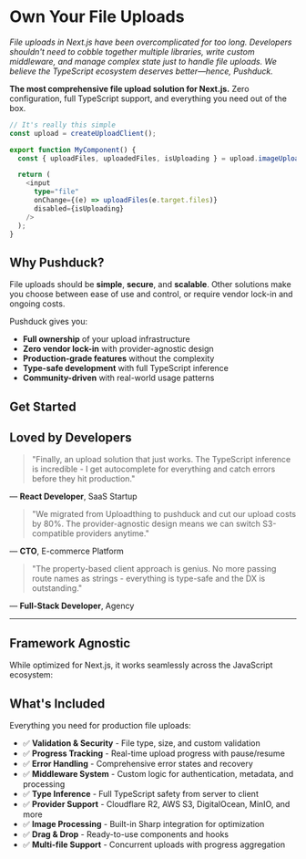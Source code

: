 
# Own Your File Uploads

_File uploads in Next.js have been overcomplicated for too long. Developers shouldn't need to cobble together multiple libraries, write custom middleware, and manage complex state just to handle file uploads. We believe the TypeScript ecosystem deserves better—hence, Pushduck._

**The most comprehensive file upload solution for Next.js.** Zero configuration, full TypeScript support, and everything you need out of the box.

```typescript
// It's really this simple
const upload = createUploadClient();

export function MyComponent() {
  const { uploadFiles, uploadedFiles, isUploading } = upload.imageUpload();

  return (
    <input
      type="file"
      onChange={(e) => uploadFiles(e.target.files)}
      disabled={isUploading}
    />
  );
}
```

<UploadDemo 
  title="🎬 Interactive Demo" 
  description="Try uploading files to see the enhanced type-safe client in action"
  showTabs={true}
  compact={false}
/>

<div className="not-prose mb-8">
  <Card
    title="🎬 Live Demo"
    description="Try it yourself! Interactive demo with real file uploads using Cloudflare R2."
    href="/upload"
    className="mb-4 bg-gradient-to-r from-blue-50 to-indigo-50 border-blue-200 hover:border-blue-300"
  />
</div>

<div className="not-prose mb-8">
  <Cards>
    <Card
      title="🎯 Zero Configuration"
      description="Works out of the box with sensible defaults. No complex setup or boilerplate code."
      href="/docs/quick-start"
    />
    <Card
      title="🔒 Type-Safe"
      description="Full TypeScript inference from server router to client components. Catch errors at compile time."
      href="/docs/guides/migration/enhanced-client"
    />
    <Card
      title="☁️ Provider Agnostic"
      description="Cloudflare R2, AWS S3, DigitalOcean Spaces, MinIO. Switch providers without changing code."
      href="/docs/guides/setup/aws-s3"
    />
    <Card
      title="⚡ Production Ready"
      description="Built-in validation, progress tracking, error handling, and security features."
      href="/docs/examples"
    />
  </Cards>
</div>

## Why Pushduck?

File uploads should be **simple**, **secure**, and **scalable**. Other solutions make you choose between ease of use and control, or require vendor lock-in and ongoing costs.

Pushduck gives you:

- **Full ownership** of your upload infrastructure
- **Zero vendor lock-in** with provider-agnostic design
- **Production-grade features** without the complexity
- **Type-safe development** with full TypeScript inference
- **Community-driven** with real-world usage patterns

## Get Started

<div className="not-prose mb-8">
  <Cards>
    <Card
      title="⚡ CLI Setup"
      description="Zero-config setup with npx pushduck init - everything in one command"
      href="/docs/getting-started/cli-setup"
    />
    <Card
      title="🔧 Manual Setup"
      description="Step-by-step manual setup for developers who prefer full control"
      href="/docs/getting-started/manual-setup"
    />
    <Card
      title="☁️ Providers"
      description="Provider-specific setup guides for Cloudflare R2, AWS S3, and more"
      href="/docs/providers"
    />
    <Card
      title="💡 Examples"
      description="See it in action with real-world examples and demo components"
      href="/docs/examples"
    />
  </Cards>
</div>

## Loved by Developers

> "Finally, an upload solution that just works. The TypeScript inference is incredible - I get autocomplete for everything and catch errors before they hit production."

— **React Developer**, SaaS Startup

> "We migrated from Uploadthing to pushduck and cut our upload costs by 80%. The provider-agnostic design means we can switch S3-compatible providers anytime."

— **CTO**, E-commerce Platform

> "The property-based client approach is genius. No more passing route names as strings - everything is type-safe and the DX is outstanding."

— **Full-Stack Developer**, Agency

---

## Framework Agnostic

While optimized for Next.js, it works seamlessly across the JavaScript ecosystem:

<div className="not-prose mb-8">
  <Cards>
    <Card title="Next.js" description="App Router & Pages Router" />
    <Card title="Remix" description="Full-stack support" />
    <Card title="SvelteKit" description="Coming soon" />
    <Card title="Nuxt" description="Coming soon" />
  </Cards>
</div>

## What's Included

Everything you need for production file uploads:

- ✅ **Validation & Security** - File type, size, and custom validation
- ✅ **Progress Tracking** - Real-time upload progress with pause/resume
- ✅ **Error Handling** - Comprehensive error states and recovery
- ✅ **Middleware System** - Custom logic for authentication, metadata, and processing
- ✅ **Type Inference** - Full TypeScript safety from server to client
- ✅ **Provider Support** - Cloudflare R2, AWS S3, DigitalOcean, MinIO, and more
- ✅ **Image Processing** - Built-in Sharp integration for optimization
- ✅ **Drag & Drop** - Ready-to-use components and hooks
- ✅ **Multi-file Support** - Concurrent uploads with progress aggregation
